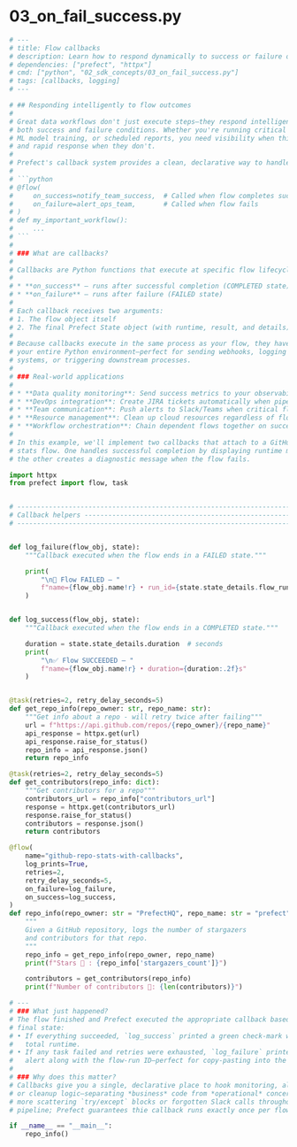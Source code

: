 # 03_on_fail_success.py

```python
# ---
# title: Flow callbacks
# description: Learn how to respond dynamically to success or failure of your workflows with Prefect's built-in callback system.
# dependencies: ["prefect", "httpx"]
# cmd: ["python", "02_sdk_concepts/03_on_fail_success.py"]
# tags: [callbacks, logging]
# ---

# ## Responding intelligently to flow outcomes
# 
# Great data workflows don't just execute steps—they respond intelligently to 
# both success and failure conditions. Whether you're running critical ETL jobs,
# ML model training, or scheduled reports, you need visibility when things go right
# and rapid response when they don't.
# 
# Prefect's callback system provides a clean, declarative way to handle both outcomes:
# 
# ```python
# @flow(
#     on_success=notify_team_success,  # Called when flow completes successfully
#     on_failure=alert_ops_team,       # Called when flow fails
# )
# def my_important_workflow():
#     ...
# ```
# 
# ### What are callbacks?
# 
# Callbacks are Python functions that execute at specific flow lifecycle points:
# 
# * **on_success** – runs after successful completion (COMPLETED state)
# * **on_failure** – runs after failure (FAILED state)
# 
# Each callback receives two arguments:
# 1. The flow object itself
# 2. The final Prefect State object (with runtime, result, and details)
# 
# Because callbacks execute in the same process as your flow, they have access to
# your entire Python environment—perfect for sending webhooks, logging to external
# systems, or triggering downstream processes.
# 
# ### Real-world applications
# 
# * **Data quality monitoring**: Send success metrics to your observability platform
# * **DevOps integration**: Create JIRA tickets automatically when pipelines fail
# * **Team communication**: Push alerts to Slack/Teams when critical flows need attention
# * **Resource management**: Clean up cloud resources regardless of flow outcome
# * **Workflow orchestration**: Chain dependent flows together on success
# 
# In this example, we'll implement two callbacks that attach to a GitHub repository 
# stats flow. One handles successful completion by displaying runtime metrics, while
# the other creates a diagnostic message when the flow fails.

import httpx
from prefect import flow, task


# ---------------------------------------------------------------------------
# Callback helpers -----------------------------------------------------------
# ---------------------------------------------------------------------------


def log_failure(flow_obj, state):
    """Callback executed when the flow ends in a FAILED state."""

    print(
        "\n🚨 Flow FAILED – "
        f"name={flow_obj.name!r} • run_id={state.state_details.flow_run_id}"
    )


def log_success(flow_obj, state):
    """Callback executed when the flow ends in a COMPLETED state."""

    duration = state.state_details.duration  # seconds
    print(
        "\n✅ Flow SUCCEEDED – "
        f"name={flow_obj.name!r} • duration={duration:.2f}s"
    )


@task(retries=2, retry_delay_seconds=5)
def get_repo_info(repo_owner: str, repo_name: str):
    """Get info about a repo - will retry twice after failing"""
    url = f"https://api.github.com/repos/{repo_owner}/{repo_name}"
    api_response = httpx.get(url)
    api_response.raise_for_status()
    repo_info = api_response.json()
    return repo_info

@task(retries=2, retry_delay_seconds=5)
def get_contributors(repo_info: dict):
    """Get contributors for a repo"""
    contributors_url = repo_info["contributors_url"]
    response = httpx.get(contributors_url)
    response.raise_for_status()
    contributors = response.json()
    return contributors

@flow(
    name="github-repo-stats-with-callbacks",
    log_prints=True,
    retries=2,
    retry_delay_seconds=5,
    on_failure=log_failure,
    on_success=log_success,
)
def repo_info(repo_owner: str = "PrefectHQ", repo_name: str = "prefect"):
    """
    Given a GitHub repository, logs the number of stargazers
    and contributors for that repo.
    """
    repo_info = get_repo_info(repo_owner, repo_name)
    print(f"Stars 🌠 : {repo_info['stargazers_count']}")

    contributors = get_contributors(repo_info)
    print(f"Number of contributors 👷: {len(contributors)}")

# ---
# ### What just happened?
# The flow finished and Prefect executed the appropriate callback based on the
# final state:
# • If everything succeeded, `log_success` printed a green check‑mark with the
#   total runtime.
# • If any task failed and retries were exhausted, `log_failure` printed a red
#   alert along with the flow‑run ID—perfect for copy‑pasting into the UI.
#
# ### Why does this matter?
# Callbacks give you a single, declarative place to hook monitoring, alerting,
# or cleanup logic—separating *business* code from *operational* concerns.  No
# more scattering `try/except` blocks or forgotten Slack calls throughout your
# pipeline; Prefect guarantees thie callback runs exactly once per flow run.

if __name__ == "__main__":
    repo_info()

```

